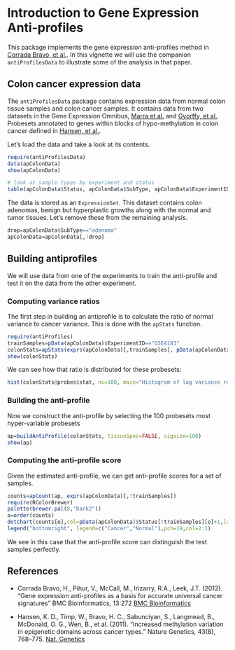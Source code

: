 <!--
%\VignetteEngine{knitr::knitr}
%\VignetteIndexEntry{Introduction to antiProfiles}
-->

Introduction to Gene Expression Anti-profiles
========================================================

This package implements the gene expression anti-profiles method in [Corrada Bravo, et al.][ap]. In this vignette we will use the companion `antiProfilesData` to illustrate some of the analysis in that paper. 

Colon cancer expression data
-----------------------------

The `antiProfilesData` package contains expression data from normal colon tissue samples and colon cancer samples. It contains data from two datasets in the Gene Expression Omnibus, [Marra et al.](http://www.ncbi.nlm.nih.gov/geo/query/acc.cgi?acc=GSE8671) and [Gyorffy, et al.](http://www.ncbi.nlm.nih.gov/geo/query/acc.cgi?acc=GSE4183). Probesets annotated to genes within blocks of hypo-methylation in colon cancer defined in [Hansen, et al.][kh]. 

Let's load the data and take a look at its contents.

```r
require(antiProfilesData)
data(apColonData)
show(apColonData)

# look at sample types by experiment and status
table(apColonData$Status, apColonData$SubType, apColonData$ExperimentID)
```

The data is stored as an `ExpressionSet`. This dataset contains colon adenomas, benign but hyperplastic growths along with the normal and tumor tissues. Let's remove these from the remaining analysis.

```r
drop=apColonData$SubType=="adenoma"
apColonData=apColonData[,!drop]
```

Building antiprofiles
---------------------------------------

We will use data from one of the experiments to train the anti-profile and test it on the data from the other experiment.

### Computing variance ratios

The first step in building an antiprofile is to calculate the ratio of normal variance to cancer variance. This is done with the `apStats` function.

```r
require(antiProfiles)
trainSamples=pData(apColonData)$ExperimentID=="GSE4183"
colonStats=apStats(exprs(apColonData)[,trainSamples], pData(apColonData)$Status[trainSamples],minL=5)
show(colonStats)
```

We can see how that ratio is distributed for these probesets:

```r
hist(colonStats@probes$stat, nc=100, main="Histogram of log variance ratio", xlab="log2 variance ratio")
```

### Building the anti-profile

Now we construct the anti-profile by selecting the 100 probesets most hyper-variable probesets

```r
ap=buildAntiProfile(colonStats, tissueSpec=FALSE, sigsize=100)
show(ap)
```

### Computing the anti-profile score

Given the estimated anti-profile, we can get anti-profile scores for a set of samples.

```r
counts=apCount(ap, exprs(apColonData)[,!trainSamples])
require(RColorBrewer)
palette(brewer.pal(8,"Dark2"))
o=order(counts)
dotchart(counts[o],col=pData(apColonData)$Status[!trainSamples][o]+1,labels="",pch=19,xlab="anti-profile score", ylab="samples",cex=1.3)
legend("bottomright", legend=c("Cancer","Normal"),pch=19,col=2:1)
```

We see in this case that the anti-profile score can distinguish the test samples perfectly.

References
-----------

- Corrada Bravo, H., Pihur, V., McCall, M., Irizarry, R.A., Leek, J.T. (2012). "Gene expression anti-profiles as a basis for accurate universal cancer signatures" BMC Bioinformatics, 13:272 [BMC Bioinformatics][ap]  

- Hansen, K. D., Timp, W., Bravo, H. C., Sabunciyan, S., Langmead, B., McDonald, O. G., Wen, B., et al. (2011). "Increased methylation variation in epigenetic domains across cancer types." Nature Genetics, 43(8), 768–775. [Nat. Genetics][kh]


[ap]: http://www.biomedcentral.com/1471-2105/13/272 "Gene Expression Anti-Profiles"
[kh]: http://www.nature.com/ng/journal/v43/n8/full/ng.865.html "Domains of methylation loss in colon cancer"




